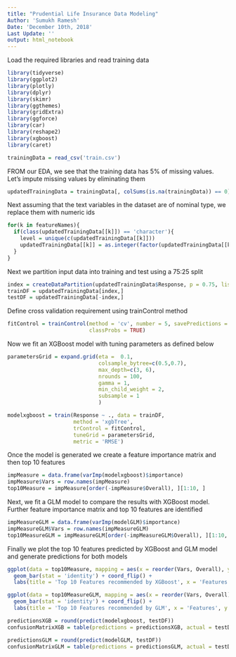 ---
title: "Prudential Life Insurance Data Modeling"
Author: 'Sumukh Ramesh'
Date: 'December 10th, 2018'
Last Update: ''
output: html_notebook
---

Load the required libraries and read training data
```{r, echo = FALSE, message = FALSE, warnings = FALSE}
library(tidyverse)
library(ggplot2)
library(plotly)
library(dplyr)
library(skimr)
library(ggthemes)
library(gridExtra)
library(ggforce)
library(car)
library(reshape2)
library(xgboost)
library(caret)

trainingData = read_csv('train.csv')
```

FROM our EDA, we see that the training data has 5% of missing values. Let's impute missing values by eliminating them
```{r}
updatedTrainingData = trainingData[, colSums(is.na(trainingData)) == 0]
```

Next assuming that the text variables in the dataset are of nominal type, we replace them with numeric ids
```{r}
for(k in featureNames){
  if(class(updatedTrainingData[[k]]) == 'character'){
    level = unique(c(updatedTrainingData[[k]]))
    updatedTrainingData[[k]] = as.integer(factor(updatedTrainingData[[k]], levels = level))
  }
}
```

Next we partition input data into training and test using a 75:25 split
```{r}
index = createDataPartition(updatedTrainingData$Response, p = 0.75, list = FALSE)
trainDF = updatedTrainingData[index,]
testDF = updatedTrainingData[-index,]
```

Define cross validation requirement using trainControl method
```{r}
fitControl = trainControl(method = 'cv', number = 5, savePredictions = TRUE,
                          classProbs = TRUE)
```

Now we fit an XGBoost model with tuning parameters as defined below
```{r}
parametersGrid = expand.grid(eta =  0.1, 
                             colsample_bytree=c(0.5,0.7),
                             max_depth=c(3, 6),
                             nrounds = 100,
                             gamma = 1,
                             min_child_weight = 2,
                             subsample = 1
                             )

modelxgboost = train(Response ~ ., data = trainDF, 
                     method = 'xgbTree',
                     trControl = fitControl,
                     tuneGrid = parametersGrid,
                     metric = 'RMSE')
```

Once the model is generated we create a feature importance matrix and then top 10 features
```{r}
impMeasure = data.frame(varImp(modelxgboost)$importance)
impMeasure$Vars = row.names(impMeasure)
top10Measure = impMeasure[order(-impMeasure$Overall), ][1:10, ]
```

Next, we fit a GLM model to compare the results with XGBoost model. Further feature importance matrix and top 10 features are identified
```{r}
impMeasureGLM = data.frame(varImp(modelGLM)$importance)
impMeasureGLM$Vars = row.names(impMeasureGLM)
top10MeasureGLM = impMeasureGLM[order(-impMeasureGLM$Overall), ][1:10, ]
```

Finally we plot the top 10 features predicted by XGBoost and GLM model and generate predictions for both models
```{r}
ggplot(data = top10Measure, mapping = aes(x = reorder(Vars, Overall), y = Overall)) + 
  geom_bar(stat = 'identity') + coord_flip() + 
  labs(title = 'Top 10 Features recommended by XGBoost', x = 'Features', y = 'Importance')

ggplot(data = top10MeasureGLM, mapping = aes(x = reorder(Vars, Overall), y = Overall)) + 
  geom_bar(stat = 'identity') + coord_flip() + 
  labs(title = 'Top 10 Features recommended by GLM', x = 'Features', y = 'Importance')

predictionsXGB = round(predict(modelxgboost, testDF))
confusionMatrixXGB = table(predictions = predictionsXGB, actual = testDF$Response)

predictionsGLM = round(predict(modelGLM, testDF))
confusionMatrixGLM = table(predictions = predictionsGLM, actual = testDF$Response)
```

